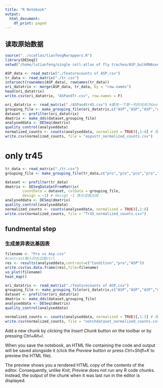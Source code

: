 ```yaml
---
title: "R Notebook"
output:
  html_document:
    df_print: paged
---
```



## 读取原始数据
```r
source("../scatlas/tianfengRwrappers.R")
library(DESeq2)
setwd("/home/lutianfeng/single cell-atlas of fly trachea/ASP_bulkRNAseq")

ASP_data <- read_matrix("./featurecounts of ASP.csv")
tr_data <- read_matrix("./tr.csv")
intersect(rownames(ASP_data), rownames(tr_data))
ori_datatrix <- merge(ASP_data, tr_data, by = "row.names")
head(ori_datatrix)
write.csv(ori_datatrix, "ASPandTr.csv", row.names = F)

ori_datatrix <- read_matrix("./ASPandtr45.csv") #要改一下第一列的名称为Geneid
grouping_file <- make_grouping_file(ori_datatrix,c("ASP","ASP","ASP","ASP","pro","pro","pro","pro","pro","pro","pro","pro"))
dataset <- prefilter(ori_datatrix)
dmatrix <- make_dds(dataset,grouping_file)
analyseddata <- DESeq(dmatrix)
quality_control(analyseddata)
normalized_counts <- counts(analyseddata, normalized = TRUE)[,1:4] # 得到标准化后的counts
write.csv(normalized_counts, file = "aspvstr_normalized_counts.csv")
```

# only tr45
```r
tr_data <- read_matrix("./tr.csv")
grouping_file <- make_grouping_file(tr_data,c("pro","pro","pro","pro","pro","pro","pro","pro"))

dataset <- prefilter(tr_data)
dmatrix <- DESeqDataSetFromMatrix(
        countData = dataset, colData = grouping_file,
        design = ~1) # design ~1 表示没有比较
analyseddata <- DESeq(dmatrix)
quality_control(analyseddata)
normalized_counts <- counts(analyseddata, normalized = TRUE)[,1:8]
write.csv(normalized_counts, file = "Tr45_normalized_counts.csv")
```


## fundmental step
### 生成差异表达基因表
```r
filename <- "Pro vs Asp.csv"
#contrast输入的右边是ctrl
res <- results(analyseddata,contrast=c("Condition","pro","ASP"))
write.csv(as.data.frame(res),file=filename)
vo_plot(filename)
heat_map()
```

```r
ori_datatrix <- read_matrix("./featurecounts of ASP.csv")
grouping_file <- make_grouping_file(ori_datatrix,c("ASP","ASP","ASP","notch","notch","notch"))
dataset <- prefilter(ori_datatrix)
dmatrix <- make_dds(dataset,grouping_file)
analyseddata <- DESeq(dmatrix)
quality_control(analyseddata)

normalized_counts <- counts(analyseddata, normalized = TRUE)[,1:3] # 得到标准化后的counts
write.csv(normalized_counts, file = "notchdataset_normalized_counts.csv")

```


Add a new chunk by clicking the *Insert Chunk* button on the toolbar or by pressing *Ctrl+Alt+I*.

When you save the notebook, an HTML file containing the code and output will be saved alongside it (click the *Preview* button or press *Ctrl+Shift+K* to preview the HTML file).

The preview shows you a rendered HTML copy of the contents of the editor. Consequently, unlike *Knit*, *Preview* does not run any R code chunks. Instead, the output of the chunk when it was last run in the editor is displayed.

